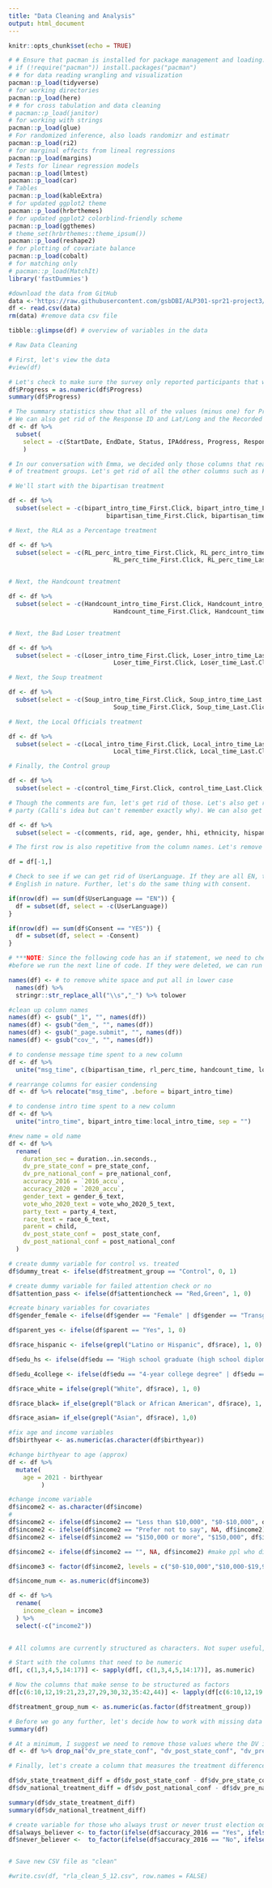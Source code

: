 ```yaml
---
title: "Data Cleaning and Analysis"
output: html_document
---
```


```r
knitr::opts_chunk$set(echo = TRUE)
```

```r
# # Ensure that pacman is installed for package management and loading.
# if (!require("pacman")) install.packages("pacman")
# # for data reading wrangling and visualization
pacman::p_load(tidyverse) 
# for working directories
pacman::p_load(here) 
# # for cross tabulation and data cleaning
# pacman::p_load(janitor) 
# for working with strings
pacman::p_load(glue) 
# For randomized inference, also loads randomizr and estimatr 
pacman::p_load(ri2) 
# for marginal effects from lineal regressions
pacman::p_load(margins)
# Tests for linear regression models
pacman::p_load(lmtest)
pacman::p_load(car)
# Tables
pacman::p_load(kableExtra)
# for updated ggplot2 theme
pacman::p_load(hrbrthemes)
# for updated ggplot2 colorblind-friendly scheme
pacman::p_load(ggthemes)
# theme_set(hrbrthemes::theme_ipsum())
pacman::p_load(reshape2)
# for plotting of covariate balance
pacman::p_load(cobalt)
# for matching only
# pacman::p_load(MatchIt)
library('fastDummies')
```

```r
#download the data from GitHub
data <-'https://raw.githubusercontent.com/gsbDBI/ALP301-spr21-project3/main/RLA_0507.csv'
df <- read.csv(data)
rm(data) #remove data csv file
```

```r
tibble::glimpse(df) # overview of variables in the data
```

```r
# Raw Data Cleaning

# First, let's view the data
#view(df)

# Let's check to make sure the survey only reported participants that were 100% complete
df$Progress = as.numeric(df$Progress)
summary(df$Progress)

# The summary statistics show that all of the values (minus one) for Progress are 100, so let's delete that too
# We can also get rid of the Response ID and Lat/Long and the Recorded Date
df <- df %>%
  subset(
    select = -c(StartDate, EndDate, Status, IPAddress, Progress, ResponseId, LocationLatitude, LocationLongitude, RecordedDate)
    )

# In our conversation with Emma, we decided only those columns that read Page.Submit were useful for understanding the timing
# of treatment groups. Let's get rid of all the other columns such as First.Click and Last.Click.

# We'll start with the bipartisan treatment

df <- df %>% 
  subset(select = -c(bipart_intro_time_First.Click, bipart_intro_time_Last.Click, bipart_intro_time_Click.Count,
                           bipartisan_time_First.Click, bipartisan_time_Last.Click, bipartisan_time_Click.Count))

# Next, the RLA as a Percentage treatment

df <- df %>% 
  subset(select = -c(RL_perc_intro_time_First.Click, RL_perc_intro_time_Last.Click, RL_perc_intro_time_Click.Count,
                             RL_perc_time_First.Click, RL_perc_time_Last.Click, RL_perc_time_Click.Count))


# Next, the Handcount treatment

df <- df %>% 
  subset(select = -c(Handcount_intro_time_First.Click, Handcount_intro_time_Last.Click, Handcount_intro_time_Click.Count,
                             Handcount_time_First.Click, Handcount_time_Last.Click, Handcount_time_Click.Count))


# Next, the Bad Loser treatment

df <- df %>% 
  subset(select = -c(Loser_intro_time_First.Click, Loser_intro_time_Last.Click, Loser_intro_time_Click.Count,
                             Loser_time_First.Click, Loser_time_Last.Click, Loser_time_Click.Count))

# Next, the Soup treatment

df <- df %>% 
  subset(select = -c(Soup_intro_time_First.Click, Soup_intro_time_Last.Click, Soup_intro_time_Click.Count,
                             Soup_time_First.Click, Soup_time_Last.Click, Soup_time_Click.Count))

# Next, the Local Officials treatment

df <- df %>% 
  subset(select = -c(Local_intro_time_First.Click, Local_intro_time_Last.Click, Local_intro_time_Click.Count,
                             Local_time_First.Click, Local_time_Last.Click, Local_time_Click.Count))

# Finally, the Control group

df <- df %>% 
  subset(select = -c(control_time_First.Click, control_time_Last.Click, control_time_Click.Count))

# Though the comments are fun, let's get rid of those. Let's also get rid of all of the Lucid profile data except the political
# party (Calli's idea but can't remember exactly why). We can also get rid of the column called rid

df <- df %>% 
  subset(select = -c(comments, rid, age, gender, hhi, ethnicity, hispanic, education, region, zip))
```

```r

# The first row is also repetitive from the column names. Let's remove that.

df = df[-1,]

# Check to see if we can get rid of UserLanguage. If they are all EN, then let's remove and just annotate that all speakers were
# English in nature. Further, let's do the same thing with consent.

if(nrow(df) == sum(df$UserLanguage == "EN")) {
  df = subset(df, select = -c(UserLanguage))
}

if(nrow(df) == sum(df$Consent == "YES")) {
  df = subset(df, select = -Consent)
}

# ***NOTE: Since the following code has an if statement, we need to check the df to see if UserLanguage and Consent were deleted
#before we run the next line of code. If they were deleted, we can run the code below with no issues. 

```

```r
names(df) <- # to remove white space and put all in lower case
  names(df) %>%  
  stringr::str_replace_all("\\s","_") %>% tolower

#clean up column names
names(df) <- gsub("_1", "", names(df))
names(df) <- gsub("dem_", "", names(df))
names(df) <- gsub("_page.submit", "", names(df))
names(df) <- gsub("cov_", "", names(df))

# to condense message time spent to a new column
df <- df %>%
  unite("msg_time", c(bipartisan_time, rl_perc_time, handcount_time, loser_time, soup_time, local_time, control_time), sep= "")

# rearrange columns for easier condensing
df <- df %>% relocate("msg_time", .before = bipart_intro_time)

# to condense intro time spent to a new column
df <- df %>% 
  unite("intro_time", bipart_intro_time:local_intro_time, sep = "")

#new name = old name
df <- df %>%
  rename(
    duration_sec = duration..in.seconds.,
    dv_pre_state_conf = pre_state_conf,
    dv_pre_national_conf = pre_national_conf,
    accuracy_2016 = `2016_accu`,
    accuracy_2020 = `2020_accu`,
    gender_text = gender_6_text,
    vote_who_2020_text = vote_who_2020_5_text,
    party_text = party_4_text,
    race_text = race_6_text,
    parent = child,
    dv_post_state_conf =  post_state_conf,
    dv_post_national_conf = post_national_conf
  )

# create dummy variable for control vs. treated
df$dummy_treat <- ifelse(df$treatment_group == "Control", 0, 1)

# create dummy variable for failed attention check or no
df$attention_pass <- ifelse(df$attentioncheck == "Red,Green", 1, 0)

```

```r
#create binary variables for covariates
df$gender_female <- ifelse(df$gender == "Female" | df$gender == "Transgender Female", 1, 0)

df$parent_yes <- ifelse(df$parent == "Yes", 1, 0)

df$race_hispanic <- ifelse(grepl("Latino or Hispanic", df$race), 1, 0)

df$edu_hs <- ifelse(df$edu == "High school graduate (high school diploma or equivalent including GED)", 1, 0)

df$edu_4college <- ifelse(df$edu == "4-year college degree" | df$edu == "Postgraduate degree (MA, MBA, JD, PhD, etc.)", 1, 0)

df$race_white = ifelse(grepl("White", df$race), 1, 0)

df$race_black= if_else(grepl("Black or African American", df$race), 1, 0)

df$race_asian= if_else(grepl("Asian", df$race), 1,0)

#fix age and income variables
df$birthyear <- as.numeric(as.character(df$birthyear))

#change birthyear to age (approx)
df <- df %>% 
  mutate(
    age = 2021 - birthyear
         )

#change income variable
df$income2 <- as.character(df$income)
# 
df$income2 <- ifelse(df$income2 == "Less than $10,000", "$0-$10,000", df$income2)
df$income2 <- ifelse(df$income2 == "Prefer not to say", NA, df$income2)
df$income2 <- ifelse(df$income2 == "$150,000 or more", "$150,000", df$income2)

df$income2 <- ifelse(df$income2 == "", NA, df$income2) #make ppl who didnt provide income == NA

df$income3 <- factor(df$income2, levels = c("$0-$10,000","$10,000-$19,999","$20,000-$29,999","$30,000-$39,999","$40,000-$49,999","$50,000-$74,999","$75,000-$99,999","$100,000-$149,999","$150,000"))

df$income_num <- as.numeric(df$income3)

df <- df %>% 
  rename(
    income_clean = income3
  ) %>% 
  select(-c("income2"))
         
```

```r
# All columns are currently structured as characters. Not super useful, so let's change that, allowing us to run descriptive statistics and perform mathematical operations, as needed. 

# Start with the columns that need to be numeric
df[, c(1,3,4,5,14:17)] <- sapply(df[, c(1,3,4,5,14:17)], as.numeric)

# Now the columns that make sense to be structured as factors
df[c(6:10,12,19:21,23,27,29,30,32,35:42,44)] <- lapply(df[c(6:10,12,19:21,23,27,29,30,32,35:42,44)], factor)

df$treatment_group_num <- as.numeric(as.factor(df$treatment_group))

# Before we go any further, let's decide how to work with missing data and where it exists
summary(df)

# At a minimum, I suggest we need to remove those values where the DV is not measured, both pre and post test
df <- df %>% drop_na("dv_pre_state_conf", "dv_post_state_conf", "dv_pre_national_conf", "dv_post_national_conf")

# Finally, let's create a column that measures the treatment difference for the state and national DVs and check the summary stats

df$dv_state_treatment_diff = df$dv_post_state_conf - df$dv_pre_state_conf
df$dv_national_treatment_diff = df$dv_post_national_conf - df$dv_pre_national_conf

summary(df$dv_state_treatment_diff)
summary(df$dv_national_treatment_diff)

# create variable for those who always trust or never trust election outcomes
df$always_believer <- to_factor(ifelse(df$accuracy_2016 == "Yes", ifelse(df$accuracy_2020 == "Yes", 1, 0), 0))
df$never_believer <-  to_factor(ifelse(df$accuracy_2016 == "No", ifelse(df$accuracy_2020 == "No", 1, 0), 0))


# Save new CSV file as "clean"

#write.csv(df, "rla_clean_5_12.csv", row.names = FALSE)
```



